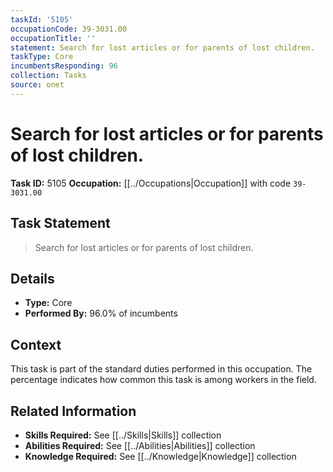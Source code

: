 ```yaml
---
taskId: '5105'
occupationCode: 39-3031.00
occupationTitle: ''
statement: Search for lost articles or for parents of lost children.
taskType: Core
incumbentsResponding: 96
collection: Tasks
source: onet
---
```

# Search for lost articles or for parents of lost children.

**Task ID:** 5105
**Occupation:** [[../Occupations|Occupation]] with code `39-3031.00`

## Task Statement

> Search for lost articles or for parents of lost children.

## Details

- **Type:** Core
- **Performed By:** 96.0% of incumbents

## Context

This task is part of the standard duties performed in this occupation. The percentage indicates how common this task is among workers in the field.

## Related Information

- **Skills Required:** See [[../Skills|Skills]] collection
- **Abilities Required:** See [[../Abilities|Abilities]] collection
- **Knowledge Required:** See [[../Knowledge|Knowledge]] collection
